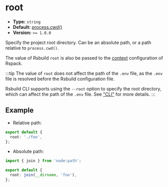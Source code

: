 # root

- **Type:** `string`
- **Default:** [process.cwd()](https://nodejs.org/api/process.html#processcwd)
- **Version:** `>= 1.0.0`

Specify the project root directory. Can be an absolute path, or a path relative to `process.cwd()`.

The value of Rsbuild `root` is also be passed to the [context](https://rspack.dev/config/context) configuration of Rspack.

:::tip
The value of `root` does not affect the path of the `.env` file, as the `.env` file is resolved before the Rsbuild configuration file.

Rsbuild CLI supports using the `--root` option to specify the root directory, which can affect the path of the `.env` file. See ["CLI"](/guide/basic/cli) for more details.
:::

## Example

- Relative path:

```ts title="rsbuild.config.ts"
export default {
  root: './foo',
};
```

- Absolute path:

```ts title="rsbuild.config.ts"
import { join } from 'node:path';

export default {
  root: join(__dirname, 'foo'),
};
```
